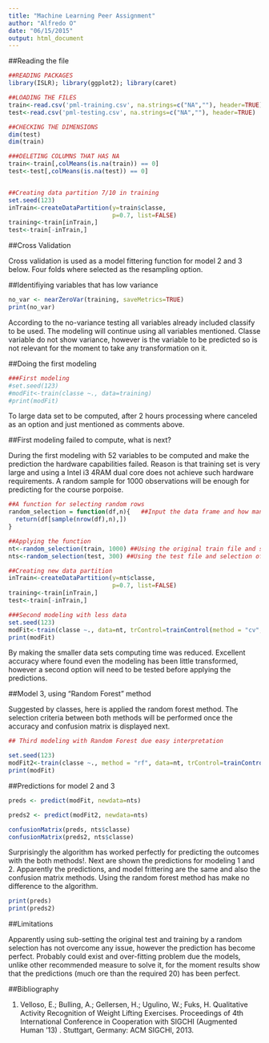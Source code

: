 ```yaml
---
title: "Machine Learning Peer Assignment"
author: "Alfredo O"
date: "06/15/2015"
output: html_document
---
```


##Reading the file
```r

##READING PACKAGES
library(ISLR); library(ggplot2); library(caret)

##LOADING THE FILES
train<-read.csv('pml-training.csv', na.strings=c("NA",""), header=TRUE)
test<-read.csv('pml-testing.csv', na.strings=c("NA",""), header=TRUE)

##CHECKING THE DIMENSIONS
dim(test)
dim(train)

###DELETING COLUMNS THAT HAS NA
train<-train[,colMeans(is.na(train)) == 0]
test<-test[,colMeans(is.na(test)) == 0]


##Creating data partition 7/10 in training 
set.seed(123)
inTrain<-createDataPartition(y=train$classe,
                             p=0.7, list=FALSE)
training<-train[inTrain,]
test<-train[-inTrain,]

```

##Cross Validation

Cross validation is used as a model fittering function for model 2 and 3 below. Four folds where selected as the resampling option.

##Identifiying variables that has low variance

```r
no_var <- nearZeroVar(training, saveMetrics=TRUE)
print(no_var)
```

According to the no-variance testing all variables already included classify to be used. The modeling will continue using all variables mentioned. Classe variable do not show variance, however is the variable to be predicted so is not relevant for the moment to take any transformation on it.

##Doing the first modeling

```r
###First modeling
#set.seed(123)
#modFit<-train(classe ~., data=training)
#print(modFit)
```

To large data set to be computed, after 2 hours processing where canceled as an option and just mentioned as comments above.

##First modeling failed to compute, what is next?

During the first modeling with 52 variables to be computed and make the prediction the hardware capabilities failed. Reason is that training set is very large and using a Intel i3 4RAM dual core does not achieve such hardware requirements. A random sample for 1000 observations will be enough for predicting for the course porpoise.

```r
##A function for selecting random rows
random_selection = function(df,n){   ##Input the data frame and how many rows we want
  return(df[sample(nrow(df),n),])
}

##Applying the function
nt<-random_selection(train, 1000) ##Using the original train file and selecting 1000 random rows
nts<-random_selection(test, 300) ##Using the test file and selection of 3/10 of the training

##Creating new data partition
inTrain<-createDataPartition(y=nt$classe,
                             p=0.7, list=FALSE)
training<-train[inTrain,]
test<-train[-inTrain,]

###Second modeling with less data
set.seed(123)
modFit<-train(classe ~., data=nt, trControl=trainControl(method = "cv", number = 4))
print(modFit)
```

By making the smaller data sets computing time was reduced. Excellent accuracy where found even the modeling has been little transformed, however a second option will need to be tested before applying the predictions.

##Model 3, using "Random Forest" method

Suggested by classes, here is applied the random forest method. The selection criteria between both methods will be performed once the accuracy and confusion matrix is displayed next.

```r
## Third modeling with Random Forest due easy interpretation

set.seed(123)
modFit2<-train(classe ~., method = "rf", data=nt, trControl=trainControl(method = "cv", number = 4))
print(modFit)
```

##Predictions for model 2 and 3

```r
preds <- predict(modFit, newdata=nts)

preds2 <- predict(modFit2, newdata=nts)

confusionMatrix(preds, nts$classe)
confusionMatrix(preds2, nts$classe)
```

Surprisingly the algorithm has worked perfectly for predicting the outcomes with the both methods!. Next are shown the predictions for modeling 1 and 2. Apparently the predictions, and model frittering are the same and also the confusion matrix methods. Using the random forest method has make no difference to the algorithm.

```r
print(preds)
print(preds2)
```

##Limitations

Apparently using sub-setting the original test and training by a random selection has not overcome any issue, however the prediction has become perfect. Probably could exist and over-fitting problem due the models, unlike other recommended measure to solve it, for the moment results show that the predictions (much ore than the required 20) has been perfect.


##Bibliography

1. Velloso, E.; Bulling, A.; Gellersen, H.; Ugulino, W.; Fuks, H. Qualitative Activity Recognition of Weight Lifting Exercises. Proceedings of 4th International Conference in Cooperation with SIGCHI (Augmented Human '13) . Stuttgart, Germany: ACM SIGCHI, 2013. 

